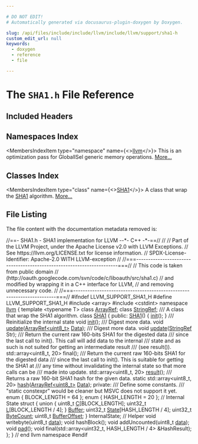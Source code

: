 ```yaml
---

# DO NOT EDIT!
# Automatically generated via docusaurus-plugin-doxygen by Doxygen.

slug: /api/files/include/include/llvm/include/llvm/support/sha1-h
custom_edit_url: null
keywords:
  - doxygen
  - reference
  - file

---
```





# The `SHA1.h` File Reference

<DoxygenPage pluginConfig={pluginConfig}>



## Included Headers

<IncludesList>
<IncludesListItem
  filePath="array"
  permalink=""
  isLocal="false" />
<IncludesListItem
  filePath="cstdint"
  permalink=""
  isLocal="false" />
</IncludesList>

## Namespaces Index

<MembersIndex>

<MembersIndexItem
  type="namespace"
  name={<><a href="/docs/api/namespaces/llvm">llvm</a></>}>
This is an optimization pass for GlobalISel generic memory operations. <a href="/docs/api/namespaces/llvm/#details">More...</a>
</MembersIndexItem>

</MembersIndex>

## Classes Index

<MembersIndex>

<MembersIndexItem
  type="class"
  name={<><a href="/docs/api/classes/llvm/sha1">SHA1</a></>}>
A class that wrap the <a href="/docs/api/classes/llvm/sha1">SHA1</a> algorithm. <a href="/docs/api/classes/llvm/sha1/#details">More...</a>
</MembersIndexItem>

</MembersIndex>


## File Listing

The file content with the documentation metadata removed is:

<ProgramListing>

<Link id="l00001" /><CodeLine lineNumber="1"><span class="doxyHighlightComment">//==- SHA1.h - SHA1 implementation for LLVM                     --&#42;- C++ -&#42;-==//</span></CodeLine>
<Link id="l00002" /><CodeLine lineNumber="2"><span class="doxyHighlightComment">//</span></CodeLine>
<Link id="l00003" /><CodeLine lineNumber="3"><span class="doxyHighlightComment">// Part of the LLVM Project, under the Apache License v2.0 with LLVM Exceptions.</span></CodeLine>
<Link id="l00004" /><CodeLine lineNumber="4"><span class="doxyHighlightComment">// See https://llvm.org/LICENSE.txt for license information.</span></CodeLine>
<Link id="l00005" /><CodeLine lineNumber="5"><span class="doxyHighlightComment">// SPDX-License-Identifier: Apache-2.0 WITH LLVM-exception</span></CodeLine>
<Link id="l00006" /><CodeLine lineNumber="6"><span class="doxyHighlightComment">//</span></CodeLine>
<Link id="l00007" /><CodeLine lineNumber="7"><span class="doxyHighlightComment">//===----------------------------------------------------------------------===//</span></CodeLine>
<Link id="l00008" /><CodeLine lineNumber="8"><span class="doxyHighlightComment">// This code is taken from public domain</span></CodeLine>
<Link id="l00009" /><CodeLine lineNumber="9"><span class="doxyHighlightComment">// (http://oauth.googlecode.com/svn/code/c/liboauth/src/sha1.c)</span></CodeLine>
<Link id="l00010" /><CodeLine lineNumber="10"><span class="doxyHighlightComment">// and modified by wrapping it in a C++ interface for LLVM,</span></CodeLine>
<Link id="l00011" /><CodeLine lineNumber="11"><span class="doxyHighlightComment">// and removing unnecessary code.</span></CodeLine>
<Link id="l00012" /><CodeLine lineNumber="12"><span class="doxyHighlightComment">//</span></CodeLine>
<Link id="l00013" /><CodeLine lineNumber="13"><span class="doxyHighlightComment">//===----------------------------------------------------------------------===//</span></CodeLine>
<Link id="l00014" /><CodeLine lineNumber="14"></CodeLine>
<Link id="l00015" /><CodeLine lineNumber="15"><span class="doxyHighlightPreprocessor">#ifndef LLVM&#95;SUPPORT&#95;SHA1&#95;H</span></CodeLine>
<Link id="l00016" /><CodeLine lineNumber="16"><span class="doxyHighlightPreprocessor">#define LLVM&#95;SUPPORT&#95;SHA1&#95;H</span></CodeLine>
<Link id="l00017" /><CodeLine lineNumber="17"></CodeLine>
<Link id="l00018" /><CodeLine lineNumber="18"><span class="doxyHighlightPreprocessor">#include &lt;array&gt;</span></CodeLine>
<Link id="l00019" /><CodeLine lineNumber="19"><span class="doxyHighlightPreprocessor">#include &lt;cstdint&gt;</span></CodeLine>
<Link id="l00020" /><CodeLine lineNumber="20"></CodeLine>
<Link id="l00021" /><CodeLine lineNumber="21"><span class="doxyHighlightKeyword">namespace </span><span class="doxyHighlight"><a href="/docs/api/namespaces/llvm">llvm</a> &#123;</span></CodeLine>
<Link id="l00022" /><CodeLine lineNumber="22"><span class="doxyHighlightKeyword">template</span><span class="doxyHighlight"> &lt;</span><span class="doxyHighlightKeyword">typename</span><span class="doxyHighlight"> T&gt; </span><span class="doxyHighlightKeyword">class </span><span class="doxyHighlight"><a href="/docs/api/classes/llvm/arrayref">ArrayRef</a>;</span></CodeLine>
<Link id="l00023" /><CodeLine lineNumber="23"><span class="doxyHighlightKeyword">class </span><span class="doxyHighlight"><a href="/docs/api/classes/llvm/stringref">StringRef</a>;</span></CodeLine>
<Link id="l00024" /><CodeLine lineNumber="24"></CodeLine>
<Link id="l00025" /><CodeLine lineNumber="25"><span class="doxyHighlightComment">/// A class that wrap the SHA1 algorithm.</span></CodeLine>
<Link id="l00026" /><CodeLine lineNumber="26" lineLink="/docs/api/classes/llvm/sha1"><span class="doxyHighlightKeyword">class </span><span class="doxyHighlight"><a href="/docs/api/classes/llvm/sha1/#a42317297215f1ed61251a3b349546c50">SHA1</a> &#123;</span></CodeLine>
<Link id="l00027" /><CodeLine lineNumber="27"><span class="doxyHighlightKeyword">public</span><span class="doxyHighlight">:</span></CodeLine>
<Link id="l00028" /><CodeLine lineNumber="28" lineLink="/docs/api/classes/llvm/sha1/#a42317297215f1ed61251a3b349546c50"><span class="doxyHighlight">  <a href="/docs/api/classes/llvm/sha1/#a42317297215f1ed61251a3b349546c50">SHA1</a>() &#123; <a href="/docs/api/classes/llvm/sha1/#a859ad0642b7522eba6124e9c3302e674">init</a>(); &#125;</span></CodeLine>
<Link id="l00029" /><CodeLine lineNumber="29"></CodeLine>
<Link id="l00030" /><CodeLine lineNumber="30"><span class="doxyHighlightComment">  /// Reinitialize the internal state</span></CodeLine>
<Link id="l00031" /><CodeLine lineNumber="31"><span class="doxyHighlight">  </span><span class="doxyHighlightKeywordType">void</span><span class="doxyHighlight"> <a href="/docs/api/classes/llvm/sha1/#a859ad0642b7522eba6124e9c3302e674">init</a>();</span></CodeLine>
<Link id="l00032" /><CodeLine lineNumber="32"></CodeLine>
<Link id="l00033" /><CodeLine lineNumber="33"><span class="doxyHighlightComment">  /// Digest more data.</span></CodeLine>
<Link id="l00034" /><CodeLine lineNumber="34"><span class="doxyHighlight">  </span><span class="doxyHighlightKeywordType">void</span><span class="doxyHighlight"> <a href="/docs/api/classes/llvm/sha1/#a58395fd08227a05b497a31b8a913645b">update</a>(<a href="/docs/api/classes/llvm/arrayref">ArrayRef&lt;uint8&#95;t&gt;</a> <a href="/docs/api/namespaces/llvm/#aa20539e89704d20b98b97e9c3feac934">Data</a>);</span></CodeLine>
<Link id="l00035" /><CodeLine lineNumber="35"></CodeLine>
<Link id="l00036" /><CodeLine lineNumber="36"><span class="doxyHighlightComment">  /// Digest more data.</span></CodeLine>
<Link id="l00037" /><CodeLine lineNumber="37"><span class="doxyHighlight">  </span><span class="doxyHighlightKeywordType">void</span><span class="doxyHighlight"> <a href="/docs/api/classes/llvm/sha1/#a58395fd08227a05b497a31b8a913645b">update</a>(<a href="/docs/api/classes/llvm/stringref">StringRef</a> Str);</span></CodeLine>
<Link id="l00038" /><CodeLine lineNumber="38"></CodeLine>
<Link id="l00039" /><CodeLine lineNumber="39"><span class="doxyHighlightComment">  /// Return the current raw 160-bits SHA1 for the digested data</span></CodeLine>
<Link id="l00040" /><CodeLine lineNumber="40"><span class="doxyHighlightComment">  /// since the last call to init(). This call will add data to the internal</span></CodeLine>
<Link id="l00041" /><CodeLine lineNumber="41"><span class="doxyHighlightComment">  /// state and as such is not suited for getting an intermediate result</span></CodeLine>
<Link id="l00042" /><CodeLine lineNumber="42"><span class="doxyHighlightComment">  /// (see result()).</span></CodeLine>
<Link id="l00043" /><CodeLine lineNumber="43"><span class="doxyHighlight">  std::array&lt;uint8&#95;t, 20&gt; </span><span class="doxyHighlightKeyword">final</span><span class="doxyHighlight">();</span></CodeLine>
<Link id="l00044" /><CodeLine lineNumber="44"></CodeLine>
<Link id="l00045" /><CodeLine lineNumber="45"><span class="doxyHighlightComment">  /// Return the current raw 160-bits SHA1 for the digested data</span></CodeLine>
<Link id="l00046" /><CodeLine lineNumber="46"><span class="doxyHighlightComment">  /// since the last call to init(). This is suitable for getting the SHA1 at</span></CodeLine>
<Link id="l00047" /><CodeLine lineNumber="47"><span class="doxyHighlightComment">  /// any time without invalidating the internal state so that more calls can be</span></CodeLine>
<Link id="l00048" /><CodeLine lineNumber="48"><span class="doxyHighlightComment">  /// made into update.</span></CodeLine>
<Link id="l00049" /><CodeLine lineNumber="49"><span class="doxyHighlight">  std::array&lt;uint8&#95;t, 20&gt; <a href="/docs/api/classes/llvm/sha1/#a7eb2516a7f44fe4a89a56996aab632c9">result</a>();</span></CodeLine>
<Link id="l00050" /><CodeLine lineNumber="50"></CodeLine>
<Link id="l00051" /><CodeLine lineNumber="51"><span class="doxyHighlightComment">  /// Returns a raw 160-bit SHA1 hash for the given data.</span></CodeLine>
<Link id="l00052" /><CodeLine lineNumber="52"><span class="doxyHighlight">  </span><span class="doxyHighlightKeyword">static</span><span class="doxyHighlight"> std::array&lt;uint8&#95;t, 20&gt; <a href="/docs/api/classes/llvm/sha1/#a771a2527f4fc7271de7eb00506db476d">hash</a>(<a href="/docs/api/classes/llvm/arrayref">ArrayRef&lt;uint8&#95;t&gt;</a> <a href="/docs/api/namespaces/llvm/#aa20539e89704d20b98b97e9c3feac934">Data</a>);</span></CodeLine>
<Link id="l00053" /><CodeLine lineNumber="53"></CodeLine>
<Link id="l00054" /><CodeLine lineNumber="54"><span class="doxyHighlightKeyword">private</span><span class="doxyHighlight">:</span></CodeLine>
<Link id="l00055" /><CodeLine lineNumber="55"><span class="doxyHighlightComment">  /// Define some constants.</span></CodeLine>
<Link id="l00056" /><CodeLine lineNumber="56"><span class="doxyHighlightComment">  /// &quot;static constexpr&quot; would be cleaner but MSVC does not support it yet.</span></CodeLine>
<Link id="l00057" /><CodeLine lineNumber="57"><span class="doxyHighlight">  </span><span class="doxyHighlightKeyword">enum</span><span class="doxyHighlight"> &#123; BLOCK&#95;LENGTH = 64 &#125;;</span></CodeLine>
<Link id="l00058" /><CodeLine lineNumber="58"><span class="doxyHighlight">  </span><span class="doxyHighlightKeyword">enum</span><span class="doxyHighlight"> &#123; HASH&#95;LENGTH = 20 &#125;;</span></CodeLine>
<Link id="l00059" /><CodeLine lineNumber="59"></CodeLine>
<Link id="l00060" /><CodeLine lineNumber="60"><span class="doxyHighlight">  </span><span class="doxyHighlightComment">// Internal State</span></CodeLine>
<Link id="l00061" /><CodeLine lineNumber="61"><span class="doxyHighlight">  </span><span class="doxyHighlightKeyword">struct </span><span class="doxyHighlight">&#123;</span></CodeLine>
<Link id="l00062" /><CodeLine lineNumber="62"><span class="doxyHighlight">    </span><span class="doxyHighlightKeyword">union </span><span class="doxyHighlight">&#123;</span></CodeLine>
<Link id="l00063" /><CodeLine lineNumber="63" lineLink="/docs/api/classes/llvm/sha1/#a5f5a883e08798590a31ee234b9d6cc44"><span class="doxyHighlight">      uint8&#95;t <a href="/docs/api/classes/llvm/sha1/#a5f5a883e08798590a31ee234b9d6cc44">C</a>&#91;BLOCK&#95;LENGTH&#93;;</span></CodeLine>
<Link id="l00064" /><CodeLine lineNumber="64" lineLink="/docs/api/classes/llvm/sha1/#ae51e8ae347d38a05773822757769de5c"><span class="doxyHighlight">      uint32&#95;t <a href="/docs/api/classes/llvm/sha1/#ae51e8ae347d38a05773822757769de5c">L</a>&#91;BLOCK&#95;LENGTH / 4&#93;;</span></CodeLine>
<Link id="l00065" /><CodeLine lineNumber="65" lineLink="/docs/api/classes/llvm/sha1/#a4b5e0595fd83b46a269b1aed05ed7beb"><span class="doxyHighlight">    &#125; <a href="/docs/api/classes/llvm/sha1/#a4b5e0595fd83b46a269b1aed05ed7beb">Buffer</a>;</span></CodeLine>
<Link id="l00066" /><CodeLine lineNumber="66" lineLink="/docs/api/classes/llvm/sha1/#a8db41e19bd7e377f8f6173b518f62291"><span class="doxyHighlight">    uint32&#95;t <a href="/docs/api/classes/llvm/sha1/#a8db41e19bd7e377f8f6173b518f62291">State</a>&#91;HASH&#95;LENGTH / 4&#93;;</span></CodeLine>
<Link id="l00067" /><CodeLine lineNumber="67" lineLink="/docs/api/classes/llvm/sha1/#a7f132895bfa07be435caf859babe1d69"><span class="doxyHighlight">    uint32&#95;t <a href="/docs/api/classes/llvm/sha1/#a7f132895bfa07be435caf859babe1d69">ByteCount</a>;</span></CodeLine>
<Link id="l00068" /><CodeLine lineNumber="68" lineLink="/docs/api/classes/llvm/sha1/#ae5c37043a33dbbccc5235057f6ef743d"><span class="doxyHighlight">    uint8&#95;t <a href="/docs/api/classes/llvm/sha1/#ae5c37043a33dbbccc5235057f6ef743d">BufferOffset</a>;</span></CodeLine>
<Link id="l00069" /><CodeLine lineNumber="69"><span class="doxyHighlight">  &#125; InternalState;</span></CodeLine>
<Link id="l00070" /><CodeLine lineNumber="70"></CodeLine>
<Link id="l00071" /><CodeLine lineNumber="71"><span class="doxyHighlight">  </span><span class="doxyHighlightComment">// Helper</span></CodeLine>
<Link id="l00072" /><CodeLine lineNumber="72"><span class="doxyHighlight">  </span><span class="doxyHighlightKeywordType">void</span><span class="doxyHighlight"> writebyte(uint8&#95;t <a href="/docs/api/files/lib/lib/codegen/staticdatasplitter-cpp/#ad2fefd8832b4b1ea3dbb1f621063bbff">data</a>);</span></CodeLine>
<Link id="l00073" /><CodeLine lineNumber="73"><span class="doxyHighlight">  </span><span class="doxyHighlightKeywordType">void</span><span class="doxyHighlight"> hashBlock();</span></CodeLine>
<Link id="l00074" /><CodeLine lineNumber="74"><span class="doxyHighlight">  </span><span class="doxyHighlightKeywordType">void</span><span class="doxyHighlight"> addUncounted(uint8&#95;t <a href="/docs/api/files/lib/lib/codegen/staticdatasplitter-cpp/#ad2fefd8832b4b1ea3dbb1f621063bbff">data</a>);</span></CodeLine>
<Link id="l00075" /><CodeLine lineNumber="75"><span class="doxyHighlight">  </span><span class="doxyHighlightKeywordType">void</span><span class="doxyHighlight"> <a href="/docs/api/files/lib/lib/support/tarwriter-cpp/#a498738d65e5a3c57d210f97b7a475d54">pad</a>();</span></CodeLine>
<Link id="l00076" /><CodeLine lineNumber="76"></CodeLine>
<Link id="l00077" /><CodeLine lineNumber="77"><span class="doxyHighlight">  </span><span class="doxyHighlightKeywordType">void</span><span class="doxyHighlight"> </span><span class="doxyHighlightKeyword">final</span><span class="doxyHighlight">(std::array&lt;uint32&#95;t, HASH&#95;LENGTH / 4&gt; &amp;HashResult);</span></CodeLine>
<Link id="l00078" /><CodeLine lineNumber="78"><span class="doxyHighlight">&#125;;</span></CodeLine>
<Link id="l00079" /><CodeLine lineNumber="79"></CodeLine>
<Link id="l00080" /><CodeLine lineNumber="80"><span class="doxyHighlight">&#125; </span><span class="doxyHighlightComment">// end llvm namespace</span></CodeLine>
<Link id="l00081" /><CodeLine lineNumber="81"></CodeLine>
<Link id="l00082" /><CodeLine lineNumber="82"><span class="doxyHighlightPreprocessor">#endif</span></CodeLine>

</ProgramListing>


</DoxygenPage>
